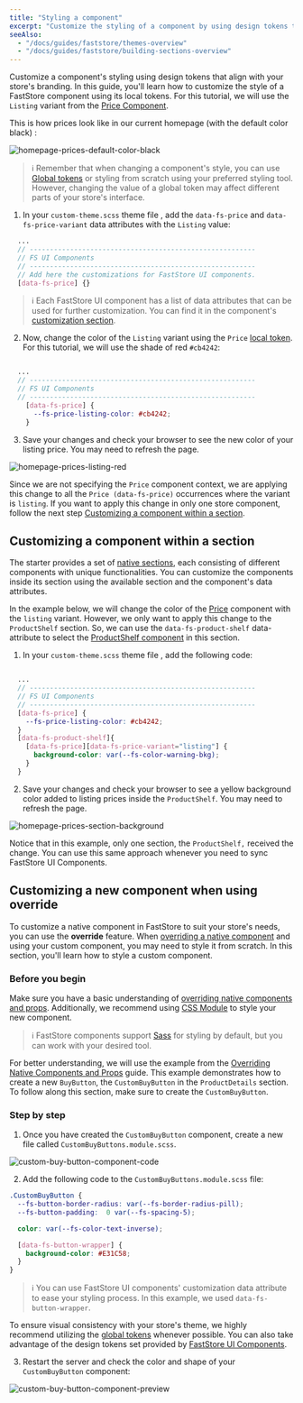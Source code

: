 ```yaml
---
title: "Styling a component"
excerpt: "Customize the styling of a component by using design tokens that align with your store's branding."
seeAlso:
  - "/docs/guides/faststore/themes-overview"
  - "/docs/guides/faststore/building-sections-overview"
---
```


Customize a component's styling using design tokens that align with your store's branding. In this guide, you'll learn how to customize the style of a FastStore component using its local tokens. For this tutorial, we will use the `Listing` variant from the [Price Component](https://developers.vtex.com/docs/guides/faststore/atoms-price).

This is how prices look like in our current homepage (with the default color black) :

![homepage-prices-default-color-black](https://vtexhelp.vtexassets.com/assets/docs/src/homepage-prices-default___2751f604ab85b1dcfa47c942e318a7cd.png)

> ℹ️ Remember that when changing a component's style, you can use [Global tokens](https://developers.vtex.com/docs/guides/faststore/global-tokens-overview) or styling from scratch using your preferred styling tool. However, changing the value of a global token may affect different parts of your store's interface.

1. In your `custom-theme.scss` theme file , add the `data-fs-price` and  `data-fs-price-variant` data attributes with the `Listing` value:

```scss src/themes/custom-theme.scss
  ...
  // --------------------------------------------------------
  // FS UI Components
  // --------------------------------------------------------
  // Add here the customizations for FastStore UI components.
  [data-fs-price] {}
```

> ℹ️ Each FastStore UI component has a list of data attributes that can be used for further customization. You can find it in the component's [customization section](https://developers.vtex.com/docs/guides/faststore/atoms-price#customization).

2. Now, change the color of the `Listing` variant using the `Price` [local token](https://developers.vtex.com/docs/guides/faststore/atoms-price#design-tokens). For this tutorial, we will use the shade of red `#cb4242`:

```scss src/themes/custom-theme.scss mark=6

  ...
  // --------------------------------------------------------
  // FS UI Components
  // --------------------------------------------------------
    [data-fs-price] {
      --fs-price-listing-color: #cb4242;
    }
```

3. Save your changes and check your browser to see the new color of your listing price. You may need to refresh the page.

![homepage-prices-listing-red](https://vtexhelp.vtexassets.com/assets/docs/src/homepage-prices-design-token-red___cd0b15da26d23e0d0f4a2bd68ae6ca14.png)

Since we are not specifying the `Price` component context, we are applying this change to all the `Price (data-fs-price)` occurrences where the variant is `listing`.
If you want to apply this change in only one store component, follow the next step [Customizing a component within a section](https://developers.vtex.com/docs/guides/faststore/using-themes-components#customizing-a-component-within-a-section).

## Customizing a component within a section

The starter provides a set of [native sections](https://developers.vtex.com/docs/guides/faststore/building-sections-list-of-native-sections), each consisting of different components with unique functionalities. You can customize the components inside its section using the available section and the component's data attributes.

In the example below, we will change the color of the [Price](https://developers.vtex.com/docs/guides/faststore/atoms-price#customization) component with the `listing` variant.
However, we only want to apply this change to the `ProductShelf` section. So, we can use the `data-fs-product-shelf` data-attribute to select the [ProductShelf component](https://developers.vtex.com/docs/guides/faststore/organisms-product-shelf#customization) in this section.

1. In your `custom-theme.scss` theme file , add the following code:

```scss src/themes/custom-theme.scss mark=8:12

  ...
  // --------------------------------------------------------
  // FS UI Components
  // --------------------------------------------------------
  [data-fs-price] {
    --fs-price-listing-color: #cb4242;
  }
  [data-fs-product-shelf]{
    [data-fs-price][data-fs-price-variant="listing"] {
      background-color: var(--fs-color-warning-bkg);
    }
  }
```

2. Save your changes and check your browser to see a yellow background color added to listing prices inside the `ProductShelf`. You may need to refresh the page.

![homepage-prices-section-background](https://vtexhelp.vtexassets.com/assets/docs/src/homepage-prices-section-background___a71b4bbf2239e560c8d61bf66cb6395d.png)

Notice that in this example, only one section, the `ProductShelf,` received the change. You can use this same approach whenever you need to sync FastStore UI Components.

## Customizing a new component when using override

To customize a native component in FastStore to suit your store's needs, you can use the **override** feature.
When [overriding a native component](https://developers.vtex.com/docs/guides/faststore/overrides-components-and-props-v1#overriding-a-native-component) and using your custom component,
you may need to style it from scratch. In this section, you'll learn how to style a custom component.

### Before you begin

Make sure you have a basic understanding of [overriding native components and props](https://developers.vtex.com/docs/guides/faststore/overrides-components-and-props-v1).
Additionally, we recommend using [CSS Module](https://nextjs.org/docs/app/building-your-application/styling/css-modules) to style your new component.

> ℹ️ FastStore components support [Sass](https://sass-lang.com/) for styling by default, but you can work with your desired tool.

For better understanding, we will use the example from the [Overriding Native Components and Props](https://developers.vtex.com/docs/guides/faststore/overrides-components-and-props-v1) guide.
This example demonstrates how to create a new `BuyButton`, the `CustomBuyButton` in the `ProductDetails` section.
To follow along this section, make sure to create the `CustomBuyButton`.

### Step by step

1. Once you have created the `CustomBuyButton` component, create a new file called `CustomBuyButtons.module.scss`.

![custom-buy-button-component-code](https://vtexhelp.vtexassets.com/assets/docs/src/custom-buy-button-component-code___25c01fd818e1fab4247e1f0f77df4186.png)

2. Add the following code to the `CustomBuyButtons.module.scss` file:

```scss CustomBuyButton.module.scss
.CustomBuyButton {
  --fs-button-border-radius: var(--fs-border-radius-pill);
  --fs-button-padding:  0 var(--fs-spacing-5);

  color: var(--fs-color-text-inverse);

  [data-fs-button-wrapper] {
    background-color: #E31C58;
  }
}
```

> ℹ️ You can use FastStore UI components' customization data attribute to ease your styling process. In this example, we used `data-fs-button-wrapper`.

To ensure visual consistency with your store's theme, we highly recommend utilizing the [global tokens](https://developers.vtex.com/docs/guides/faststore/global-tokens-overview) whenever possible. You can also take advantage of the design tokens set provided by [FastStore UI Components](https://developers.vtex.com/docs/guides/faststore/components-index).

3. Restart the server and check the color and shape of your `CustomBuyButton` component:

![custom-buy-button-component-preview](https://vtexhelp.vtexassets.com/assets/docs/src/custom-buy-button-component-preview___a8e5bb897bc16e41c8a7540ea7da25ec.png)
